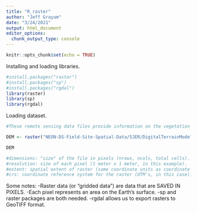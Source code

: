 ```yaml
---
title: "R_raster"
author: "Jeff Grayum"
date: "3/24/2021"
output: html_document
editor_options: 
  chunk_output_type: console
---
```


```r
knitr::opts_chunk$set(echo = TRUE)
```

Installing and loading libraries.
```r
#install.packages("raster")
#install.packages("sp")
#install.packages("rgdal")
library(raster)
library(sp)
library(rgdal)
```


Loading dataset.
```r
#These remote sensing data files provide information on the vegetation at the National Ecological Observatory Network's San Joaquin Experimental Range and Soaproot Saddle field sites.

DEM <- raster("NEON-DS-Field-Site-Spatial-Data/SJER/DigitalTerrainModel/SJER2013_DTM.tif")

DEM

#dimensions: "size" of the file in pixels (nrows, ncols, total cells).
#resolution: size of each pixel (1 meter x 1 meter, in this example).
#extent: spatial extent of raster (same coordinate units as coordinate ref system of the raster).
#crs: coordinate reference system for the raster (UTM's, in this case).
```

Some notes:
-Raster data (or "gridded data") are data that are SAVED IN PIXELS.
-Each pixel represents an area on the Earth's surface.
-sp and raster packages are both needed.
-rgdal allows us to export rasters to GeoTIFF format.
